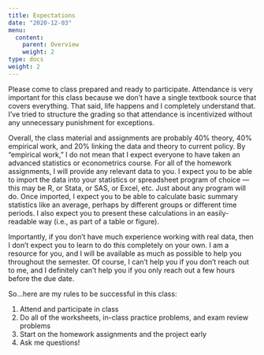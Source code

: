 ```yaml
---
title: Expectations
date: "2020-12-03"
menu:
  content:
    parent: Overview
    weight: 2
type: docs
weight: 2
---
```


Please come to class prepared and ready to participate. Attendance is very important for this class because we don't have a single textbook source that covers everything. That said, life happens and I completely understand that. I've tried to structure the grading so that attendance is incentivized without any unnecessary punishment for exceptions. 

Overall, the class material and assignments are probably 40% theory, 40% empirical work, and 20% linking the data and theory to current policy. By "empirical work," I do not mean that I expect everyone to have taken an advanced statistics or econometrics course. For all of the homework assignments, I will provide any relevant data to you. I expect you to be able to import the data into your statistics or spreadsheet program of choice --- this may be R, or Stata, or SAS, or Excel, etc. Just about any program will do. Once imported, I expect you to be able to calculate basic summary statistics like an average, perhaps by different groups or different time periods. I also expect you to present these calculations in an easily-readable way (i.e., as part of a table or figure).

Importantly, if you don't have much experience working with real data, then I don't expect you to learn to do this completely on your own. I am a resource for you, and I will be available as much as possible to help you throughout the semester. Of course, I can't help you if you don't reach out to me, and I definitely can't help you if you only reach out a few hours before the due date. 

So...here are my rules to be successful in this class:

1. Attend and participate in class
2. Do all of the worksheets, in-class practice problems, and exam review problems
3. Start on the homework assignments and the project early
4. Ask me questions!